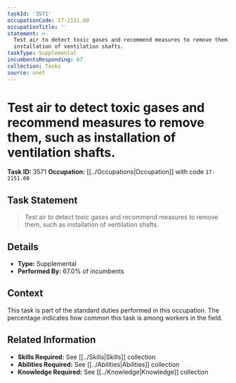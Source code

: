 ```yaml
---
taskId: '3571'
occupationCode: 17-2151.00
occupationTitle: ''
statement: >-
  Test air to detect toxic gases and recommend measures to remove them, such as
  installation of ventilation shafts.
taskType: Supplemental
incumbentsResponding: 67
collection: Tasks
source: onet
---
```

# Test air to detect toxic gases and recommend measures to remove them, such as installation of ventilation shafts.

**Task ID:** 3571
**Occupation:** [[../Occupations|Occupation]] with code `17-2151.00`

## Task Statement

> Test air to detect toxic gases and recommend measures to remove them, such as installation of ventilation shafts.

## Details

- **Type:** Supplemental
- **Performed By:** 67.0% of incumbents

## Context

This task is part of the standard duties performed in this occupation. The percentage indicates how common this task is among workers in the field.

## Related Information

- **Skills Required:** See [[../Skills|Skills]] collection
- **Abilities Required:** See [[../Abilities|Abilities]] collection
- **Knowledge Required:** See [[../Knowledge|Knowledge]] collection
